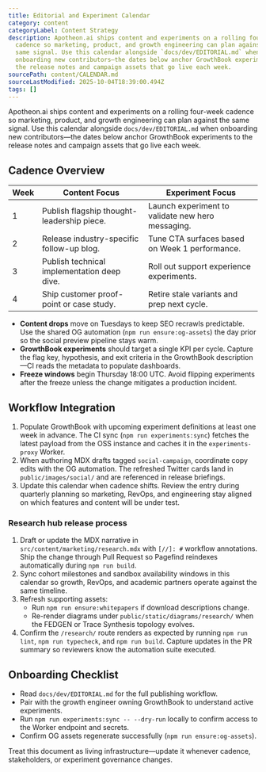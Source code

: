 ```yaml
---
title: Editorial and Experiment Calendar
category: content
categoryLabel: Content Strategy
description: Apotheon.ai ships content and experiments on a rolling four-week
  cadence so marketing, product, and growth engineering can plan against the
  same signal. Use this calendar alongside `docs/dev/EDITORIAL.md` when
  onboarding new contributors—the dates below anchor GrowthBook experiments to
  the release notes and campaign assets that go live each week.
sourcePath: content/CALENDAR.md
sourceLastModified: 2025-10-04T18:39:00.494Z
tags: []
---
```


Apotheon.ai ships content and experiments on a rolling four-week cadence so
marketing, product, and growth engineering can plan against the same signal. Use
this calendar alongside `docs/dev/EDITORIAL.md` when onboarding new
contributors—the dates below anchor GrowthBook experiments to the release notes
and campaign assets that go live each week.

## Cadence Overview

| Week | Content Focus                               | Experiment Focus                                  |
| ---- | ------------------------------------------- | ------------------------------------------------- |
| 1    | Publish flagship thought-leadership piece.  | Launch experiment to validate new hero messaging. |
| 2    | Release industry-specific follow-up blog.   | Tune CTA surfaces based on Week 1 performance.    |
| 3    | Publish technical implementation deep dive. | Roll out support experience experiments.          |
| 4    | Ship customer proof-point or case study.    | Retire stale variants and prep next cycle.        |

- **Content drops** move on Tuesdays to keep SEO recrawls predictable. Use the
  shared OG automation (`npm run ensure:og-assets`) the day prior so the social
  preview pipeline stays warm.
- **GrowthBook experiments** should target a single KPI per cycle. Capture the
  flag key, hypothesis, and exit criteria in the GrowthBook description—CI reads
  the metadata to populate dashboards.
- **Freeze windows** begin Thursday 18:00 UTC. Avoid flipping experiments after
  the freeze unless the change mitigates a production incident.

## Workflow Integration

1. Populate GrowthBook with upcoming experiment definitions at least one week in
   advance. The CI sync (`npm run experiments:sync`) fetches the latest payload
   from the OSS instance and caches it in the `experiments-proxy` Worker.
2. When authoring MDX drafts tagged `social-campaign`, coordinate copy edits
   with the OG automation. The refreshed Twitter cards land in
   `public/images/social/` and are referenced in release briefings.
3. Update this calendar when cadence shifts. Review the entry during quarterly
   planning so marketing, RevOps, and engineering stay aligned on which features
   and content will be under test.

### Research hub release process

1. Draft or update the MDX narrative in `src/content/marketing/research.mdx` with
   `[//]: #` workflow annotations. Ship the change through Pull Request so
   Pagefind reindexes automatically during `npm run build`.
2. Sync cohort milestones and sandbox availability windows in this calendar so
   growth, RevOps, and academic partners operate against the same timeline.
3. Refresh supporting assets:
   - Run `npm run ensure:whitepapers` if download descriptions change.
   - Re-render diagrams under `public/static/diagrams/research/` when the FEDGEN
     or Trace Synthesis topology evolves.
4. Confirm the `/research/` route renders as expected by running `npm run lint`,
   `npm run typecheck`, and `npm run build`. Capture updates in the PR summary so
   reviewers know the automation suite executed.

## Onboarding Checklist

- Read `docs/dev/EDITORIAL.md` for the full publishing workflow.
- Pair with the growth engineer owning GrowthBook to understand active
  experiments.
- Run `npm run experiments:sync -- --dry-run` locally to confirm access to the
  Worker endpoint and secrets.
- Confirm OG assets regenerate successfully (`npm run ensure:og-assets`).

Treat this document as living infrastructure—update it whenever cadence,
stakeholders, or experiment governance changes.
